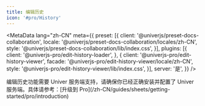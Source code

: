 ```yaml
---
title: 编辑历史
icon: '#pro/History'
---
```


<MetaData
  lang="zh-CN"
  meta={{
    preset: [{
      client: '@univerjs/preset-docs-collaboration',
      locale: '@univerjs/preset-docs-collaboration/locales/zh-CN',
      style: '@univerjs/preset-docs-collaboration/lib/index.css',
    }],
    plugins: [{
      client: '@univerjs-pro/edit-history-loader',
    }, {
      client: '@univerjs-pro/edit-history-viewer',
      facade: '@univerjs-pro/edit-history-viewer/locale/zh-CN',
      style: '@univerjs-pro/edit-history-viewer/lib/index.css',
    }],
    server: '是',
  }}
/>

<Callout type="warning" title="注意事项">
  编辑历史功能需要 Univer 服务端支持，请确保你已经正确安装并配置了 Univer 服务端。具体请参考：[升级到 Pro](/zh-CN/guides/sheets/getting-started/pro/introduction)
</Callout>

